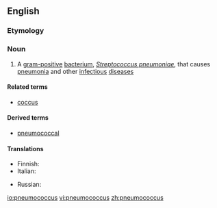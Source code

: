==English==

===Etymology===
{{compound|pneumo-|-coccus}}

===Noun===
{{en-noun|pneumococci}}

# A [[gram-positive]] [[bacterium]], ''[[Streptococcus pneumoniae]]'', that causes [[pneumonia]] and other [[infectious]] [[disease]]s

====Related terms====
* [[coccus]]

====Derived terms====
*[[pneumococcal]]

====Translations====
{{trans-top|Streptococcus pneumoniae}}
* Finnish: {{t|fi|pneumokokki}}
* Italian: {{t-|it|pneumococco|m}}
{{trans-mid}}
* Russian: {{t|ru|пневмококк|m|sc=Cyrl|tr=pnevmokókk}}
{{trans-bottom}}

[[io:pneumococcus]]
[[vi:pneumococcus]]
[[zh:pneumococcus]]